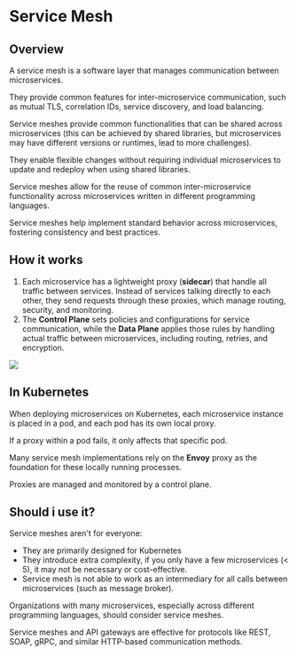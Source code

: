 # Service Mesh

## Overview

A service mesh is a software layer that manages communication between microservices.

They provide common features for inter-microservice communication, such as mutual TLS, correlation IDs, service discovery, and load balancing.

Service meshes provide common functionalities that can be shared across microservices (this can be achieved by shared libraries, but microservices may have different versions or runtimes, lead to more challenges).

They enable flexible changes without requiring individual microservices to update and redeploy when using shared libraries.

Service meshes allow for the reuse of common inter-microservice functionality across microservices written in different programming languages.

Service meshes help implement standard behavior across microservices, fostering consistency and best practices.


## How it works

1. Each microservice has a lightweight proxy (**sidecar**) that handle all traffic between services. Instead of services talking directly to each other, they send requests through these proxies, which manage routing, security, and monitoring.
2. The **Control Plane** sets policies and configurations for service communication, while the **Data Plane** applies those rules by handling actual traffic between microservices,  including routing, retries, and encryption.

![](https://www.koyeb.com/static/images/blog/service-mesh.png)

## In Kubernetes

When deploying microservices on Kubernetes, each microservice instance is placed in a pod, and each pod has its own local proxy.

If a proxy within a pod fails, it only affects that specific pod.

Many service mesh implementations rely on the **Envoy** proxy as the foundation for these locally running processes.

Proxies are managed and monitored by a control plane.


## Should i use it?

Service meshes aren't for everyone:
- They are primarily designed for Kubernetes
- They introduce extra complexity, if you only have a few microservices (< 5), it may not be necessary or cost-effective.
- Service mesh is not able to work as an intermediary for all calls between microservices (such as message broker).

Organizations with many microservices, especially across different programming languages, should consider service meshes.

Service meshes and API gateways are effective for protocols like REST, SOAP, gRPC, and similar HTTP-based communication methods.
